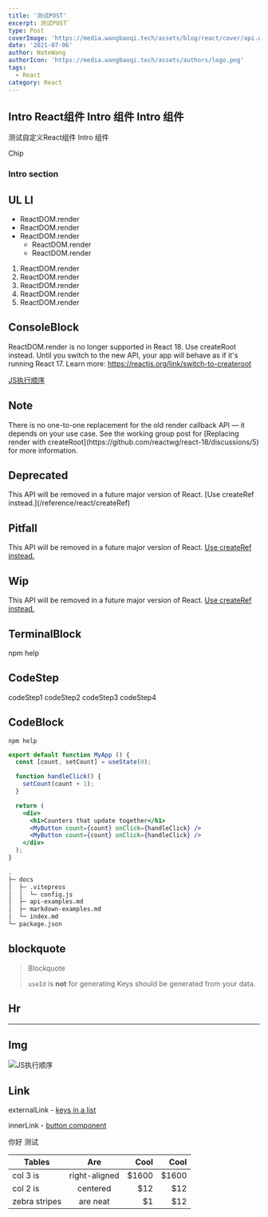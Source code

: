 ```yaml
---
title: '测试POST'
excerpt: 测试POST`
type: Post
coverImage: 'https://media.wangbaoqi.tech/assets/blog/react/cover/api.webp'
date: '2021-07-06'
author: NateWang
authorIcon: 'https://media.wangbaoqi.tech/assets/authors/logo.png'
tags:
  - React
category: React
---
```




## Intro React组件 Intro 组件 Intro 组件


测试自定义React组件 Intro 组件


<Spacer y={4} />
<Chip className='text-primary font-medium'>Chip</Chip>

### Intro section


## UL LI

- ReactDOM.render
- ReactDOM.render
- ReactDOM.render
  - ReactDOM.render
  - ReactDOM.render

1. ReactDOM.render
2. ReactDOM.render
3. ReactDOM.render
  1. ReactDOM.render
  2. ReactDOM.render



## ConsoleBlock


ReactDOM.render is no longer supported in React 18. Use createRoot instead. Until you switch to the new API, your app will behave as if it's running React 17. Learn more: https://reactjs.org/link/switch-to-createroot


[JS执行顺序](https://media.wangbaoqi.tech/assets/blog/browser/event_1.webp)

## Note

<Note>
There is no one-to-one replacement for the old render callback API — it depends on your use case. See the working group post for [Replacing render with createRoot](https://github.com/reactwg/react-18/discussions/5) for more information.
</Note>

## Deprecated

<Deprecated>
This API will be removed in a future major version of React. [Use createRef instead.](/reference/react/createRef)
</Deprecated>

## Pitfall

<Pitfall>

This API will be removed in a future major version of React. [Use createRef instead.](/reference/react/createRef)

</Pitfall>

## Wip

<Wip>

This API will be removed in a future major version of React. [Use createRef instead.](/reference/react/createRef)

</Wip>


## TerminalBlock

npm help

## CodeStep

<CodeStep step={1}>codeStep1</CodeStep>
<CodeStep step={2}>codeStep2</CodeStep>
<CodeStep step={3}>codeStep3</CodeStep>
<CodeStep step={4}>codeStep4</CodeStep>


## CodeBlock

```shell
npm help
```

```jsx showLines {4}
export default function MyApp () {
  const [count, setCount] = useState(0);

  function handleClick() {
    setCount(count + 1);
  }

  return (
    <div>
      <h1>Counters that update together</h1>
      <MyButton count={count} onClick={handleClick} />
      <MyButton count={count} onClick={handleClick} />
    </div>
  );
}
```

```md
.
├─ docs
│  ├─ .vitepress
│  │  └─ config.js
│  ├─ api-examples.md
│  ├─ markdown-examples.md
│  └─ index.md
└─ package.json

```

## blockquote

> Blockquote
>
> `useId` is **not** for generating  Keys should be generated from your data.

## Hr

---

## Img

![JS执行顺序](https://media.wangbaoqi.tech/assets/blog/browser/event_1.webp)


## Link

externalLink - [keys in a list](https://github.com/)

innerLink - [button component](/components/button)

你好 测试


| Tables        |      Are      |  Cool |  Cool |
| ------------- | :-----------: | ----: | ----: |
| col 3 is      | right-aligned | $1600 | $1600 |
| col 2 is      |   centered    |   $12 |   $12 |
| zebra stripes |   are neat    |    $1 |   $12 |
